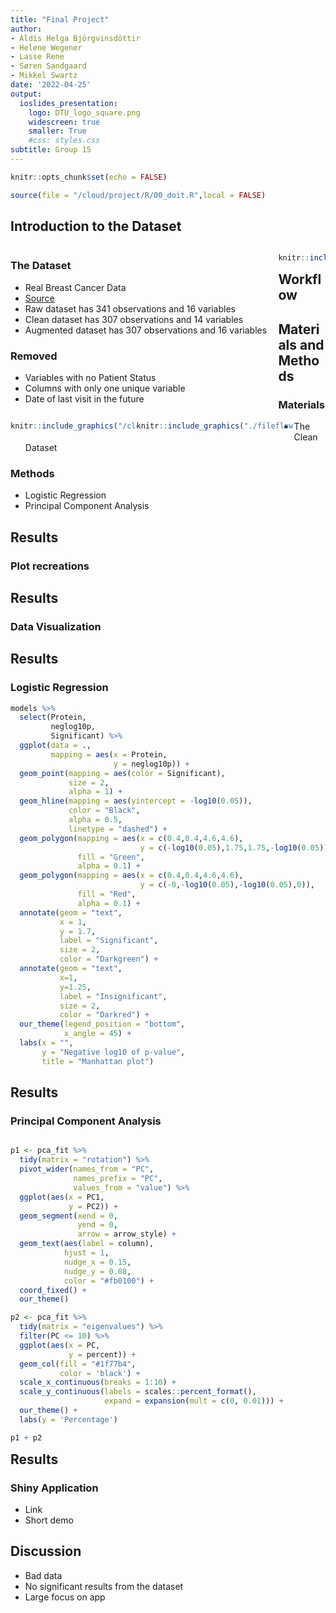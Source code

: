 ```yaml
---
title: "Final Project"
author:
- Aldís Helga Björgvinsdóttir
- Helene Wegener
- Lasse Rene
- Søren Sandgaard
- Mikkel Swartz
date: '2022-04-25'
output:
  ioslides_presentation:
    logo: DTU_logo_square.png
    widescreen: true
    smaller: True
    #css: styles.css
subtitle: Group 15
---
```


```r
knitr::opts_chunk$set(echo = FALSE)
```

```r
source(file = "/cloud/project/R/00_doit.R",local = FALSE)
```

## Introduction to the Dataset
<div style="float: left; width: 85%;">
### The Dataset
-   Real Breast Cancer Data
-   [Source](https://www.kaggle.com/code/varshinipj/breast-cancer-gene-data/data)
-   Raw dataset has 341 observations and 16 variables
-   Clean dataset has 307 observations and 14 variables
-   Augmented dataset has 307 observations and 16 variables

### Removed
-   Variables with no Patient Status
-   Columns with only one unique variable
-   Date of last visit in the future
</div>

<div style="float: left; width: 15%;">
```r
knitr::include_graphics("/cloud/project/doc/breastcancer.png")
```
</div>

## Workflow
<div style="float: left; width: 40%;">
```r
knitr::include_graphics("/cloud/project/doc/workflow.png")
```
</div>

<div style="float: left; width: 50%;">
```r
knitr::include_graphics("./fileflow.png")
```
</div>

## Materials and Methods

### Materials
- The Clean Dataset

### Methods
- Logistic Regression
- Principal Component Analysis



## Results

### Plot recreations
<!-- <div style="float: left; width: 1110%;"> -->
<!-- ```{r} -->
<!-- pr1 <- "/cloud/project/results/Plot_from_Kaggle_to_Recreate.png" -->

<!-- pr2 <- "/cloud/project/results/Plot_from_Kaggle_to_Recreate.png" -->

<!-- pr3 <- "/cloud/project/results/Plot_from_Kaggle_to_Recreate.png" -->

<!-- pr4 <- "/cloud/project/results/Plot_from_Kaggle_to_Recreate.png" -->

<!-- (pr1 + pr2) / (pr3 + pr4) -->
<!-- ``` -->


<!-- </div>  -->


## Results

### Data Visualization



## Results

### Logistic Regression
```r
models %>% 
  select(Protein,
         neglog10p,
         Significant) %>% 
  ggplot(data = .,
         mapping = aes(x = Protein,
                       y = neglog10p)) + 
  geom_point(mapping = aes(color = Significant),
             size = 2,
             alpha = 1) + 
  geom_hline(mapping = aes(yintercept = -log10(0.05)),
             color = "Black",
             alpha = 0.5,
             linetype = "dashed") + 
  geom_polygon(mapping = aes(x = c(0.4,0.4,4.6,4.6),
                             y = c(-log10(0.05),1.75,1.75,-log10(0.05))),
               fill = "Green",
               alpha = 0.1) +
  geom_polygon(mapping = aes(x = c(0.4,0.4,4.6,4.6),
                             y = c(-0,-log10(0.05),-log10(0.05),0)),
               fill = "Red",
               alpha = 0.1) +
  annotate(geom = "text",
           x = 1,
           y = 1.7,
           label = "Significant",
           size = 2,
           color = "Darkgreen") +
  annotate(geom = "text",
           x=1,
           y=1.25,
           label = "Insignificant",
           size = 2,
           color = "Darkred") +
  our_theme(legend_position = "bottom",
            x_angle = 45) +
  labs(x = "",
       y = "Negative log10 of p-value",
       title = "Manhattan plot")
```

## Results


### Principal Component Analysis
<div style="float: left; width: 1110%;">
```r
p1 <- pca_fit %>%
  tidy(matrix = "rotation") %>%
  pivot_wider(names_from = "PC",
              names_prefix = "PC",
              values_from = "value") %>%
  ggplot(aes(x = PC1,
             y = PC2)) +
  geom_segment(xend = 0,
               yend = 0,
               arrow = arrow_style) +
  geom_text(aes(label = column),
            hjust = 1,
            nudge_x = 0.15,
            nudge_y = 0.08,
            color = "#fb0100") +
  coord_fixed() +
  our_theme()

p2 <- pca_fit %>%
  tidy(matrix = "eigenvalues") %>%
  filter(PC <= 10) %>% 
  ggplot(aes(x = PC,
             y = percent)) +
  geom_col(fill = "#1f77b4",
           color = 'black') +
  scale_x_continuous(breaks = 1:10) +
  scale_y_continuous(labels = scales::percent_format(),
                     expand = expansion(mult = c(0, 0.01))) +
  our_theme() +
  labs(y = 'Percentage')

p1 + p2
```


</div> 



## Results

### Shiny Application
- Link
- Short demo


## Discussion
- Bad data
- No significant results from the dataset
- Large focus on app




